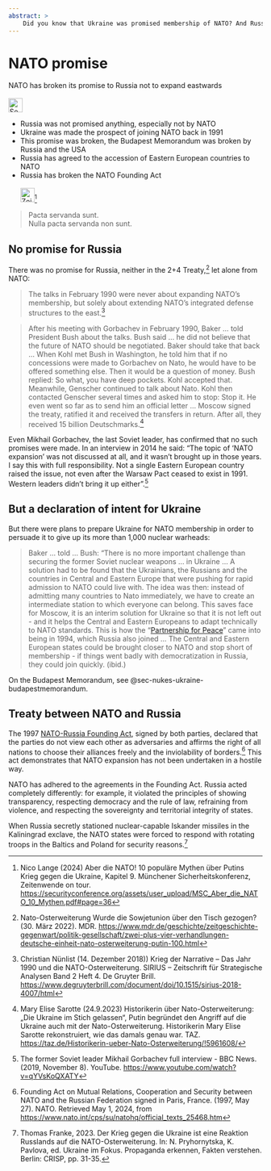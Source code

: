 ```yaml
---
abstract: > 
    Did you know that Ukraine was promised membership of NATO? And Russia was promised nothing! Here is the current status. 
---
```


# NATO promise {#sec-nato-promise}

::: {.callout-caution title="Myth"}
NATO has broken its promise to Russia not to expand eastwards
[<br></br>![Search for keyword in EUvsDisinfo](../all_common_img/EUvsDisinfo_400x240.jpg){height=2em}](https://euvsdisinfo.eu/disinformation-cases/?text=nato%20promise&sort=relevance)
:::

::: {.callout-tip title="Truth"}
- Russia was not promised anything, especially not by NATO
- Ukraine was made the prospect of joining NATO back in 1991
- This promise was broken, the Budapest Memorandum was broken by Russia and the USA
- Russia has agreed to the accession of Eastern European countries to NATO
- Russia has broken the NATO Founding Act
[<br></br>![Zeitenwende-on-Tour: Aber die NATO](Zeitenwende-on-Tour-Logo.png){height=2em}](https://securityconference.org/assets/user_upload/MSC_Aber_die_NATO_10_Mythen.pdf#page=36)[^nato-promise-1]
:::

> Pacta servanda sunt.  
> Nulla pacta servanda non sunt.


## No promise for Russia

There was no promise for Russia, neither in the 2+4 Treaty,[^nato-promise-7] let alone from NATO:

> The talks in February 1990 were never about expanding NATO's membership, but solely about extending NATO's integrated defense structures to the east.[^nato-promise-6]


> After his meeting with Gorbachev in February 1990, Baker ... told President Bush about the talks. Bush said ... he did not believe that the future of NATO should be negotiated. Baker should take that back ... When Kohl met Bush in Washington, he told him that if no concessions were made to Gorbachev on Nato, he would have to be offered something else. Then it would be a question of money. Bush replied: So what, you have deep pockets. Kohl accepted that. Meanwhile, Genscher continued to talk about Nato. Kohl then contacted Genscher several times and asked him to stop: Stop it. He even went so far as to send him an official letter ... Moscow signed the treaty, ratified it and received the transfers in return. After all, they received 15 billion Deutschmarks.[^nato-promise-2]

Even Mikhail Gorbachev, the last Soviet leader, has confirmed that no such promises were made. In an interview in 2014 he said: “The topic of 'NATO expansion' was not discussed at all, and it wasn't brought up in those years. I say this with full responsibility. Not a single Eastern European country raised the issue, not even after the Warsaw Pact ceased to exist in 1991\. Western leaders didn't bring it up either”.[^nato-promise-3]


## But a declaration of intent for Ukraine

But there were plans to prepare Ukraine for NATO membership in order to persuade it to give up its more than 1,000 nuclear warheads:

> Baker ... told ... Bush: "There is no more important challenge than securing the former Soviet nuclear weapons ... in Ukraine ... A solution had to be found that the Ukrainians, the Russians and the countries in Central and Eastern Europe that were pushing for rapid admission to NATO could live with. The idea was then: instead of admitting many countries to Nato immediately, we have to create an intermediate station to which everyone can belong. This saves face for Moscow, it is an interim solution for Ukraine so that it is not left out - and it helps the Central and Eastern Europeans to adapt technically to NATO standards. This is how the “[Partnership for Peace](https://en.wikipedia.org/wiki/Partnership_for_Peace)” came into being in 1994, which Russia also joined ... The Central and Eastern European states could be brought closer to NATO and stop short of membership - if things went badly with democratization in Russia, they could join quickly. (ibid.)

On the Budapest Memorandum, see @sec-nukes-ukraine-budapestmemorandum.


## Treaty between NATO and Russia

The 1997 [NATO-Russia Founding Act](https://en.wikipedia.org/wiki/Russia%E2%80%93NATO_relations#Founding_Act), signed by both parties, declared that the parties do not view each other as adversaries and affirms the right of all nations to choose their alliances freely and the inviolability of borders.[^nato-promise-4] This act demonstrates that NATO expansion has not been undertaken in a hostile way.

NATO has adhered to the agreements in the Founding Act. Russia acted completely differently: for example, it violated the principles of showing transparency, respecting democracy and the rule of law, refraining from violence, and respecting the sovereignty and territorial integrity of states. 

When Russia secretly stationed nuclear-capable Iskander missiles in the Kaliningrad exclave, the NATO states were forced to respond with rotating troops in the Baltics and Poland for security reasons.[^nato-promise-5] 


[^nato-promise-1]:  Nico Lange (2024) Aber die NATO! 10 populäre Mythen über Putins Krieg gegen die Ukraine, Kapitel 9. Münchener Sicherheitskonferenz, Zeitenwende on tour.  [https://securityconference.org/assets/user_upload/MSC_Aber_die_NATO_10_Mythen.pdf#page=36](https://securityconference.org/assets/user_upload/MSC_Aber_die_NATO_10_Mythen.pdf#page=36)

[^nato-promise-2]: Mary Elise Sarotte (24.9.2023) Historikerin über Nato-Osterweiterung: „Die Ukraine im Stich gelassen“, Putin begründet den Angriff auf die Ukraine auch mit der Nato-Osterweiterung. Historikerin Mary Elise Sarotte rekonstruiert, wie das damals genau war. TAZ. [https://taz.de/Historikerin-ueber-Nato-Osterweiterung/!5961608/](https://taz.de/Historikerin-ueber-Nato-Osterweiterung/!5961608/)

[^nato-promise-3]: The former Soviet leader Mikhail Gorbachev full interview \- BBC News. (2019, November 8). YouTube. [https://www.youtube.com/watch?v=qYVsKoQXATY](https://www.youtube.com/watch?v=qYVsKoQXATY)

[^nato-promise-4]: Founding Act on Mutual Relations, Cooperation and Security between NATO and the Russian Federation signed in Paris, France. (1997, May 27). NATO. Retrieved May 1, 2024, from [https://www.nato.int/cps/su/natohq/official\_texts\_25468.htm](https://www.nato.int/cps/su/natohq/official\_texts\_25468.htm)

[^nato-promise-5]:  Thomas Franke, 2023\. Der Krieg gegen die Ukraine ist eine Reaktion Russlands auf die NATO-Osterweiterung. In: N. Pryhornytska, K. Pavlova, ed. Ukraine im Fokus. Propaganda erkennen, Fakten verstehen. Berlin: CRISP, pp. 31-35. 

[^nato-promise-6]: Christian Nünlist (14. Dezember 2018)) Krieg der Narrative – Das Jahr 1990 und die NATO-Osterweiterung. SIRIUS – Zeitschrift für Strategische Analysen
Band 2 Heft 4. De Gruyter Brill. [https://www.degruyterbrill.com/document/doi/10.1515/sirius-2018-4007/html](https://www.degruyterbrill.com/document/doi/10.1515/sirius-2018-4007/html)

[^nato-promise-7]:  Nato-Osterweiterung Wurde die Sowjetunion über den Tisch gezogen? (30. März 2022). MDR. [https://www.mdr.de/geschichte/zeitgeschichte-gegenwart/politik-gesellschaft/zwei-plus-vier-verhandlungen-deutsche-einheit-nato-osterweiterung-putin-100.html](https://www.mdr.de/geschichte/zeitgeschichte-gegenwart/politik-gesellschaft/zwei-plus-vier-verhandlungen-deutsche-einheit-nato-osterweiterung-putin-100.html)
